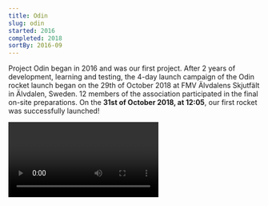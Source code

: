 ```yaml
---
title: Odin
slug: odin
started: 2016
completed: 2018
sortBy: 2016-09
---
```



Project Odin began in 2016 and was our first project.
After 2 years of development, learning and testing,
the 4-day launch campaign of the Odin rocket launch began on the 29th of October 2018 at FMV Älvdalens Skjutfält in Älvdalen, Sweden.
12 members of the association participated in the final on-site preparations.
On the **31st of October 2018, at 12:05**, our first rocket was successfully launched!

<Video url="https://www.youtube.com/watch?v=N74IE8Vk3NI" />
